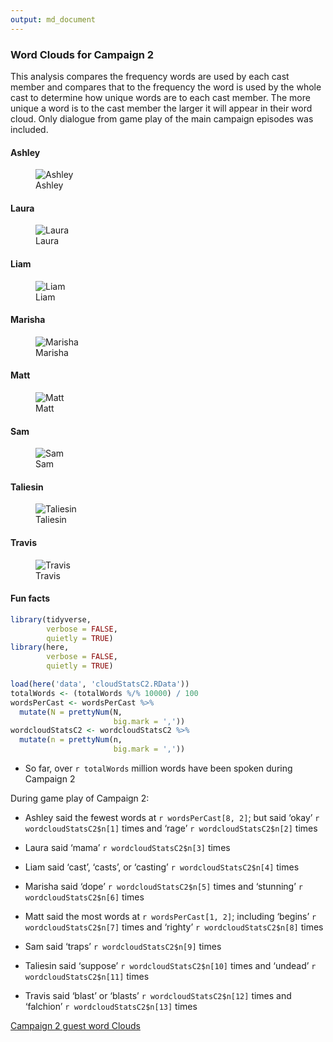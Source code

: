 ```yaml
---
output: md_document
---
```



### Word Clouds for Campaign 2

This analysis compares the frequency words are used by each cast member and compares that to the frequency the word is used by the whole cast to determine how unique words are to each cast member. The more unique a word is to the cast member the larger it will appear in their word cloud. Only dialogue from game play of the main campaign episodes was included.

#### Ashley
![Ashley](https://github.com/KyleOfCanada/CRDialogue/raw/main/plots/wordClouds/C2/C2ASHLEY.png)


#### Laura
![Laura](https://github.com/KyleOfCanada/CRDialogue/raw/main/plots/wordClouds/C2/C2LAURA.png)


#### Liam
![Liam](https://github.com/KyleOfCanada/CRDialogue/raw/main/plots/wordClouds/C2/C2LIAM.png)

#### Marisha
![Marisha](https://github.com/KyleOfCanada/CRDialogue/raw/main/plots/wordClouds/C2/C2MARISHA.png)


#### Matt
![Matt](https://github.com/KyleOfCanada/CRDialogue/raw/main/plots/wordClouds/C2/C2MATT.png)


#### Sam
![Sam](https://github.com/KyleOfCanada/CRDialogue/raw/main/plots/wordClouds/C2/C2SAM.png)


#### Taliesin
![Taliesin](https://github.com/KyleOfCanada/CRDialogue/raw/main/plots/wordClouds/C2/C2TALIESIN.png)


#### Travis
![Travis](https://github.com/KyleOfCanada/CRDialogue/raw/main/plots/wordClouds/C2/C2TRAVIS.png)


#### Fun facts

```r
library(tidyverse,
        verbose = FALSE,
        quietly = TRUE)
library(here,
        verbose = FALSE,
        quietly = TRUE)

load(here('data', 'cloudStatsC2.RData'))
totalWords <- (totalWords %/% 10000) / 100
wordsPerCast <- wordsPerCast %>% 
  mutate(N = prettyNum(N,
                       big.mark = ','))
wordcloudStatsC2 <- wordcloudStatsC2 %>% 
  mutate(n = prettyNum(n,
                       big.mark = ','))
```

* So far, over `r totalWords` million words have been spoken during Campaign 2


During game play of Campaign 2:

* Ashley said the fewest words at `r wordsPerCast[8, 2]`; but said 'okay' `r wordcloudStatsC2$n[1]` times and 'rage' `r wordcloudStatsC2$n[2]` times

* Laura said 'mama' `r wordcloudStatsC2$n[3]` times

* Liam said 'cast', 'casts', or 'casting' `r wordcloudStatsC2$n[4]` times

* Marisha said 'dope' `r wordcloudStatsC2$n[5]` times and 'stunning' `r wordcloudStatsC2$n[6]` times

* Matt said the most words at `r wordsPerCast[1, 2]`; including 'begins' `r wordcloudStatsC2$n[7]` times and 'righty' `r wordcloudStatsC2$n[8]` times

* Sam said 'traps' `r wordcloudStatsC2$n[9]` times

* Taliesin said 'suppose' `r wordcloudStatsC2$n[10]` times and 'undead' `r wordcloudStatsC2$n[11]` times

* Travis said 'blast' or 'blasts' `r wordcloudStatsC2$n[12]` times and 'falchion' `r wordcloudStatsC2$n[13]` times

[Campaign 2 guest word Clouds](https://github.com/KyleOfCanada/CRDialogue/blob/main/docs/wordCloudsGuests.md#word-clouds-for-campaign-2-guests)